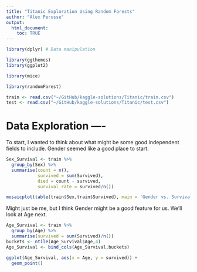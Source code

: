 ```yaml
---
title: "Titanic Exploration Using Random Forests"
author: "Alex Perusse"
output:
  html_document:
    toc: TRUE
---
```


```r
library(dplyr) # Data manipulation

library(ggthemes)
library(ggplot2)

library(mice)

library(randomForest)
```

```r

train <- read.csv("~/GitHub/kaggle-solutions/Titanic/train.csv")
test <- read.csv("~/GitHub/kaggle-solutions/Titanic/test.csv")

```

# Data Exploration ----
To start, I wanted to think about what might be some good independent fields to include.  Gender seemed like a good place to start.

```r
Sex_Survival <- train %>%
  group_by(Sex) %>%
  summarise(count = n(),
            survived = sum(Survived),
            died = count - survived,
            survival_rate = survived/n())

mosaicplot(table(train$Sex,train$Survived), main = 'Gender vs. Survival', sub = '0 = Survived and 1 = Died')
```
Might just be me, but I think Gender might be a good feature for us.
We'll look at Age next.

```r
Age_Survival <- train %>%
  group_by(Age) %>%
  summarise(survived = sum(Survived)/n())
buckets <- ntile(Age_Survival$Age,4)
Age_Survival <- bind_cols(Age_Survival,buckets)

ggplot(Age_Survival, aes(x = Age, y = survived)) +
  geom_point()
```